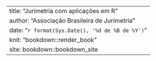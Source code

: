 ---
title: "Jurimetria com aplicações em R"
author: "Associação Brasileira de Jurimetria"
date: "`r format(Sys.Date(), '%d de %B de %Y')`"
knit: "bookdown::render_book"
site: bookdown::bookdown_site
---